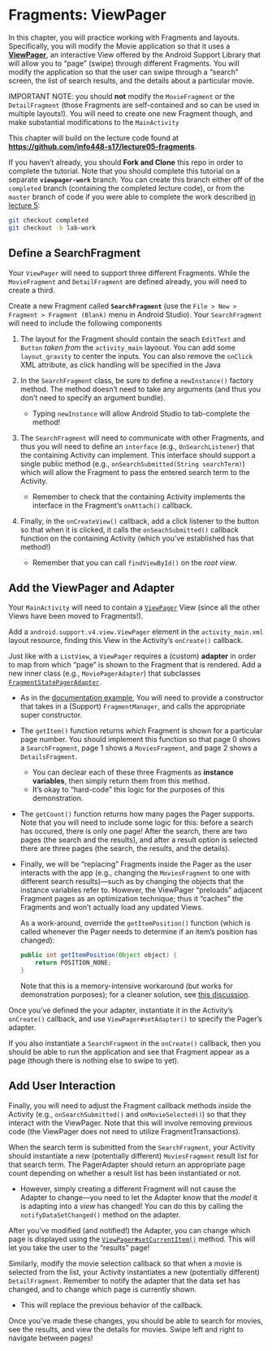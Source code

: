 # Fragments: ViewPager
In this chapter, you will practice working with Fragments and layouts. Specifically, you will modify the Movie application so that it uses a [**ViewPager**](https://developer.android.com/training/animation/screen-slide.html), an interactive View offered by the Android Support Library that will allow you to "page" (swipe) through different Fragments. You will modify the application so that the user can swipe through a "search" screen, the list of search results, and the details about a particular movie.

<p class="alert alert-warning">IMPORTANT NOTE: you should **not** modify the `MovieFragment` or the `DetailFragment` (those Fragments are self-contained and so can be used in multiple layouts!). You will need to create one new Fragment though, and make substantial modifications to the `MainActivity`</p>

This chapter will build on the lecture code found at **<https://github.com/info448-s17/lecture05-fragments>**.

If you haven't already, you should **Fork and Clone** this repo in order to complete the tutorial. Note that you should complete this tutorial on a separate **`viewpager-work`** branch. You can create this branch either off of the `completed` branch (containing the completed lecture code), or from the `master` branch of code if you were able to complete the work described [in lecture 5](#fragments):

```bash
git checkout completed
git checkout -b lab-work
```

<!-- You will need to `commit` and `push` your completed work back to your forked repo by the deadline, and submit a link to your forked repo to this Canvas assignment. Note that you are **not** required to create a separate pull request, though you should work on the separate `lab-work` branch! -->


## Define a SearchFragment
Your `ViewPager` will need to support three different Fragments. While the `MovieFragment` and `DetailFragment` are defined already, you will need to create a third.

Create a new Fragment called **`SearchFragment`** (use the `File > New > Fragment > Fragment (Blank)` menu in Android Studio). Your `SearchFragment` will need to include the following components

1. The layout for the Fragment should contain the seach `EditText` and `Button` _taken from_ the `activity_main` layoout. You can add some `layout_gravity` to center the inputs. You can also remove the `onClick` XML attribute, as click handling will be specified in the Java

2. In the `SearchFragment` class, be sure to define a `newInstance()` factory method. The method doesn't need to take any arguments (and thus you don't need to specify an argument bundle).

	- Typing `newInstance` will allow Android Studio to tab-complete the method!

3. The `SearchFragment` will need to communicate with other Fragments, and thus you will need to define an `interface` (e.g., `OnSearchListener`) that the containing Activity can implement. This interface should support a single public method (e.g., `onSearchSubmitted(String searchTerm)`) which will allow the Fragment to pass the entered search term to the Activity.

	- Remember to check that the containing Activity implements the interface in the Fragment's `onAttach()` callback.

4. Finally, in the `onCreateView()` callback, add a click listener to the button so that when it is clicked, it calls the `onSeachSubmitted()` callback function on the containing Activity (which you've established has that method!)

	- Remember that you can call `findViewById()` on the _root view_.

## Add the ViewPager and Adapter
Your `MainActivity` will need to contain a [`ViewPager`](https://developer.android.com/reference/android/support/v4/view/ViewPager.html) View (since all the other Views have been moved to Fragments!).

Add a `android.support.v4.view.ViewPager` element in the `activity_main.xml` layout resource, finding this View in the Activity's `onCreate()` callback.

Just like with a `ListView`, a `ViewPager` requires a (custom) **adapter** in order to map from which "page" is shown to the Fragment that is rendered. Add a new inner class (e.g., `MoviePagerAdapter`) that subclasses [`FragmentStatePagerAdapter`](https://developer.android.com/reference/android/support/v4/app/FragmentStatePagerAdapter.html).

- As in the [documentation example](https://developer.android.com/training/animation/screen-slide.html#viewpager), You will need to provide a constructor that takes in a (Support) `FragmentManager`, and calls the appropriate super constructor.

- The `getItem()` function returns _which_ Fragment is shown for a particular page number. You should implement this function so that page 0 shows a `SearchFragment`, page 1 shows a `MoviesFragment`, and page 2 shows a `DetailsFragment`.
	- You can declear each of these three Fragments as **instance variables**, then simply return them from this method.
	- It's okay to "hard-code" this logic for the purposes of this demonstration.

- The `getCount()` function returns how many pages the Pager supports. Note that you will need to include some logic for this: before a search has occured, there is only one page! After the search, there are two pages (the search and the results), and after a result option is selected there are three pages (the search, the results, and the details).

- Finally, we will be "replacing" Fragments inside the Pager as the user interacts with the app (e.g., changing the `MoviesFragment` to one with different search results)&mdash;such as by changing the objects that the instance variables refer to. However, the ViewPager "preloads" adjacent Fragment pages as an optimization technique; thus it "caches" the Fragments and won't actually load any updated Views.

	As a work-around, override the `getItemPosition()` function (which is called whenever the Pager needs to determine if an item's position has changed):

	```java
	public int getItemPosition(Object object) {
		return POSITION_NONE;
	}
	```

	Note that this is a memory-intensive workaround (but works for demonstration purposes); for a cleaner solution, see [this discussion](http://stackoverflow.com/questions/7263291/viewpager-pageradapter-not-updating-the-view/8024557#8024557).

Once you've defined the your adapter, instantiate it in the Activity's `onCreate()` callback, and use `ViewPager#setAdapter()` to specify the Pager's adapter.

If you also instantiate a `SearchFragment` in the `onCreate()` callback, then you should be able to run the application and see that Fragment appear as a page (though there is nothing else to swipe to yet).

## Add User Interaction
Finally, you will need to adjust the Fragment callback methods inside the Activity (e.g., `onSearchSubmitted()` and `onMovieSelected()`) so that they interact with the ViewPager. Note that this will involve removing previous code (the ViewPager does not need to utilize FragmentTransactions).

When the search term is submitted from the `SearchFragment`, your Activity should instantiate a new (potentially different) `MoviesFragment` result list for that search term. The PagerAdapter should return an appropriate page count depending on whether a result list has been instantiated or not.

- However, simply creating a different Fragment will not cause the Adapter to change&mdash;you need to let the Adapter know that the _model_ it is adapting into a _view_ has changed! You can do this by calling the `notifyDataSetChanged()` method on the adapter.

After you've modified (and notified!) the Adapter, you can change which page is displayed using the <a href="https://developer.android.com/reference/android/support/v4/view/ViewPager.html#setCurrentItem(int)">`ViewPager#setCurrentItem()`</a> method. This will let you take the user to the "results" page!

Similarly, modify the movie selection callback so that when a movie is selected from the list, your Activity instantiates a new (potentially different) `DetailFragment`. Remember to notify the adapter that the data set has changed, and to change which page is currently shown.

- This will replace the previous behavior of the callback.

Once you've made these changes, you should be able to search for movies, see the results, and view the details for movies. Swipe left and right to navigate between pages!

<!-- Remember to `commit` and `push` your changes to GitHub and submit this lab once completed. -->
